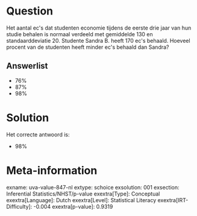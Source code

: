 Question
========

Het aantal ec\'s dat studenten economie tijdens de eerste drie jaar van
hun studie behalen is normaal verdeeld met gemiddelde 130 en
standaarddeviatie 20. Studente Sandra B. heeft 170 ec\'s behaald.
Hoeveel procent van de studenten heeft minder ec\'s behaald dan Sandra?

Answerlist
----------

* 76%
* 87%
* 98%

Solution
========

Het correcte antwoord is: 

* 98%

Meta-information
================
exname: uva-value-847-nl
extype: schoice
exsolution: 001
exsection: Inferential Statistics/NHST/p-value
exextra[Type]: Conceptual
exextra[Language]: Dutch
exextra[Level]: Statistical Literacy
exextra[IRT-Difficulty]: -0.004
exextra[p-value]: 0.9319
